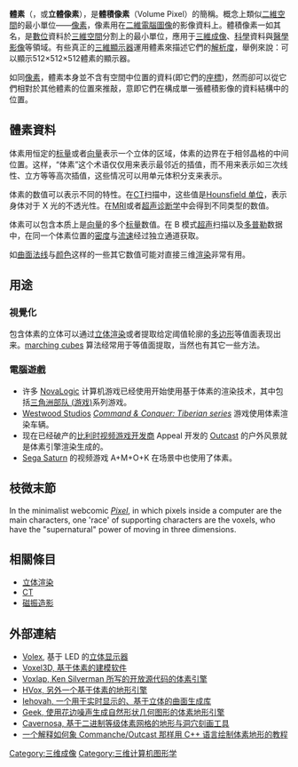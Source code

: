 {{unreferenced|time=2019-03-19T23:34:56+00:00}}
{{noteTA|G1=IT}}
'''體素'''（{{lang-en|Voxel}}，或'''立體像素'''），是'''體積像素'''（Volume Pixel）的簡稱。概念上類似[[二維空間|二維空間]]的最小單位——[[像素|像素]]，像素用在[[二維電腦圖像|二維電腦圖像]]的影像資料上。體積像素一如其名，是[[數位|數位]]資料於[[三維空間|三維空間]]分割上的最小單位，應用于[[三維成像|三維成像]]、[[科學|科學]]資料與[[醫學影像|醫學影像]]等領域。有些真正的[[三維顯示器|三維顯示器]]運用體素來描述它們的[[解析度|解析度]]，舉例來說：可以顯示512×512×512體素的顯示器。

如同[[像素|像素]]，體素本身並不含有空間中位置的資料(即它們的[[座標系统|座標]])，然而卻可以從它們相對於其他體素的位置來推敲，意即它們在構成單一張體積影像的資料結構中的位置。

== 體素資料 ==

体素用恒定的[[标量|标量]]或者[[向量|向量]]表示一个立体的区域，体素的边界在于相邻晶格的中间位置。这样，“体素”这个术语仅仅用来表示最邻近的插值，而不用来表示如三次线性、立方等等高次插值，这些情况可以用单元体积分支来表示。

体素的数值可以表示不同的特性。在[[CT|CT]]扫描中，这些值是[[Hounsfield_单位|Hounsfield 单位]]，表示身体对于 X 光的不透光性。在[[MRI|MRI]]或者[[超声诊断学|超声诊断学]]中会得到不同类型的数值。

体素可以包含本质上是[[向量|向量]]的多个[[标量|标量]]数值。在 B 模式[[超声|超声]]扫描以及[[超声诊断学|多普勒]]数据中，在同一个体素位置的[[密度|密度]]与[[流速|流速]]经过独立通道获取。

如[[曲面法线|曲面法线]]与[[颜色|颜色]]这样的一些其它数值可能对直接三维[[渲染|渲染]]非常有用。

== 用途 ==
=== 視覺化 ===

包含体素的立体可以通过[[立体渲染|立体渲染]]或者提取给定阈值轮廓的[[多边形|多边形]]等值面表现出来。[[marching_cubes|marching cubes]] 算法经常用于等值面提取，当然也有其它一些方法。

=== 電腦遊戲 ===
*许多 [[NovaLogic|NovaLogic]] 计算机游戏已经使用开始使用基于体素的渲染技术，其中包括[[三角洲部队_(游戏)|三角洲部队 (游戏)]]系列游戏。
*[[Westwood_Studios|Westwood Studios]] ''[[Command_&_Conquer:_Tiberian_series|Command & Conquer: Tiberian series]]'' 游戏使用体素渲染车辆。
*现在已经破产的[[比利时|比利时]][[视频游戏开发商|视频游戏开发商]] Appeal 开发的 [[Outcast_(game)|Outcast]] 的户外风景就是体素引擎渲染生成的。
*[[Sega_Saturn|Sega Saturn]] 的视频游戏 A+M+O+K 在场景中也使用了体素。

== 枝微末節 ==
In the minimalist webcomic ''[[Pixel_(webcomic)|Pixel]]'', in which pixels inside a computer are the main characters, one 'race' of supporting characters are the voxels, who have the "supernatural" power of moving in three dimensions.

== 相關條目 ==
* [[立体渲染|立体渲染]]
* [[CT|CT]]
* [[磁振造影|磁振造影]]

== 外部連結 ==

*[https://web.archive.org/web/20060218004341/http://www.ucsi.edu.my/research/projects.html Volex], 基于 LED 的[[立体显示器|立体显示器]]
*[https://web.archive.org/web/20060710175307/http://everygraph.com/frame.php?contents=product Voxel3D, 基于体素的建模软件]
*[http://advsys.net/ken/voxlap.htm Voxlap, Ken Silverman 所写的开放源代码的体素引擎] {{Wayback|url=http://advsys.net/ken/voxlap.htm |date=20120527154420 }}
*[https://web.archive.org/web/20060914053107/http://www.p0werup.de/ HVox, 另外一个基于体素的地形引擎]
*[http://www.home.zonnet.nl/petervenis Iehovah, 一个用于实时显示的、基于立体的曲面生成库]{{dead link|date=2018年2月 |bot=InternetArchiveBot |fix-attempted=yes }}
*[https://web.archive.org/web/20060704021424/http://www.flipcode.org/cgi-bin/fcarticles.cgi?show=62853 Geek, 使用花边噪声生成自然形状几何图形的体素地形引擎]
*[https://web.archive.org/web/20080725064128/http://www.btinternet.com/~ahcox/Cavernosa/index.html Cavernosa, 基于二进制等级体素网格的地形与洞穴刻画工具]
*[http://www.massal.net/article/voxel/ 一个解释如何象 Commanche/Outcast 那样用 C++ 语言绘制体素地形的教程] {{Wayback|url=http://www.massal.net/article/voxel/ |date=20210211142531 }}

{{Authority control}}
[[Category:三维成像|Category:三维成像]]
[[Category:三维计算机图形学|Category:三维计算机图形学]]